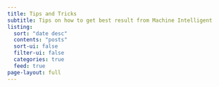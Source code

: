 ```yaml
---
title: Tips and Tricks
subtitle: Tips on how to get best result from Machine Intelligent
listing:
  sort: "date desc"
  contents: "posts"
  sort-ui: false
  filter-ui: false
  categories: true
  feed: true
page-layout: full
---
```

